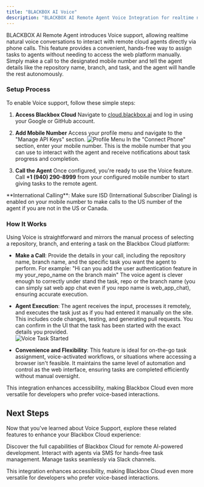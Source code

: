 ```yaml
---
title: "BLACKBOX AI Voice"
description: "BLACKBOX AI Remote Agent Voice Integration for realtime natural voice conversations for task management."
---
```


BLACKBOX AI Remote Agent introduces Voice support, allowing realtime natural voice conversations to interact with remote cloud agents directly via phone calls. This feature provides a convenient, hands-free way to assign tasks to agents without needing to access the web platform manually. Simply make a call to the designated mobile number and tell the agent details like the repository name, branch, and task, and the agent will handle the rest autonomously.

### Setup Process

To enable Voice support, follow these simple steps:

1. **Access Blackbox Cloud**
   Navigate to [cloud.blackbox.ai](https://cloud.blackbox.ai) and log in using your Google or GitHub account.

2. **Add Mobile Number**
   Access your profile menu and navigate to the "Manage API Keys" section.
   ![Profile Menu](/images/blackbox-cloud/cloud_profile_menu.png)
   In the "Connect Phone" section, enter your mobile number. This is the mobile number that you can use to interact with the agent and receive notifications about task progress and completion.

3. **Call the Agent**
   Once configured, you're ready to use the Voice feature. Call **+1 (940) 290-8999** from your configured mobile number to start giving tasks to the remote agent.

<Note>
  **International Calling**: Make sure ISD (International Subscriber Dialing) is enabled on your mobile number to make calls to the US number of the agent if you are not in the US or Canada.
</Note>

### How It Works

Using Voice is straightforward and mirrors the manual process of selecting a repository, branch, and entering a task on the Blackbox Cloud platform:

- **Make a Call**: Provide the details in your call, including the repository name, branch name, and the specific task you want the agent to perform. For example: "Hi can you add the user authentication feature in my your_repo_name on the branch main" The voice agent is clever enough to correctly under stand the task, repo or the branch name (you can simply sat web app chat even if you repo name is web_app_chat), ensuring accurate execution.

- **Agent Execution**: The agent receives the input, processes it remotely, and executes the task just as if you had entered it manually on the site. This includes code changes, testing, and generating pull requests. You can confirm in the UI that the task has been started with the exact details you provided.  
  ![Voice Task Started](/images/blackbox-cloud/cloud_sms_voice_started_task.png)

- **Convenience and Flexibility**: This feature is ideal for on-the-go task assignment, voice-activated workflows, or situations where accessing a browser isn't feasible. It maintains the same level of automation and control as the web interface, ensuring tasks are completed efficiently without manual oversight.

This integration enhances accessibility, making Blackbox Cloud even more versatile for developers who prefer voice-based interactions.

## Next Steps

Now that you've learned about Voice Support, explore these related features to enhance your Blackbox Cloud experience:

<CardGroup>
  <Card title="Blackbox Cloud" icon="cloud" href="./blackbox-cloud">
    Discover the full capabilities of Blackbox Cloud for remote AI-powered development.
  </Card>

  <Card title="BLACKBOX AI SMS" icon="message" href="./blackbox-cloud-sms">
    Interact with agents via SMS for hands-free task management.
  </Card>

  <Card title="Slack Integration" icon="slack" href="./blackbox-cloud-slack">
    Manage tasks seamlessly via Slack channels.
  </Card>
</CardGroup>

This integration enhances accessibility, making Blackbox Cloud even more versatile for developers who prefer voice-based interactions.
